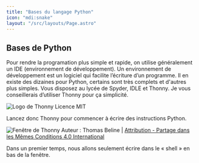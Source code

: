 ```yaml
---
title: "Bases du langage Python"
icon: "mdi:snake"
layout: "/src/layouts/Page.astro"
---
```


## Bases de Python

Pour rendre la programation plus simple et rapide, on utilise généralement un
IDE (environnement de développement). Un environnement de développement est un
logiciel qui facilite l’écriture d’un programme. Il en existe des dizaines
pour Python, certains sont très complets et d'autres plus simples. Vous
disposez au lycée de Spyder, IDLE et Thonny. Je vous conseillerais d’utiliser
Thonny pour ça simplicité.

![Logo de Thonny](/cours/Thonny.png) Licence MIT

Lancez donc Thonny pour commencer à écrire des instructions Python.

![Fenêtre de Thonny](/cours/Thonny2.png) Auteur : Thomas Beline | [Attribution - Partage dans les Mêmes Conditions 4.0 International](https://creativecommons.org/licenses/by-sa/4.0/deed.fr)

Dans un premier temps, nous allons seulement écrire dans le « shell » en bas
de la fenêtre.
